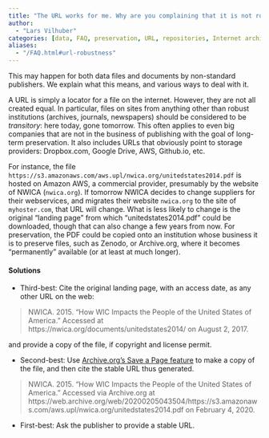 ```yaml
---
title: "The URL works for me. Why are you complaining that it is not robust/persistent/permanent?"
author: 
  - "Lars Vilhuber"
categories: [data, FAQ, preservation, URL, repositories, Internet archive]
aliases:
  - "/FAQ.html#url-robustness"
---
```


This may happen for both data files and documents by non-standard publishers. We explain what this means, and various ways to deal with it.

A URL is simply a locator for a file on the internet. However, they are not all created equal. In particular, files on sites from anything other than robust institutions (archives, journals, newspapers) should be considered to be *transitory*: here today, gone tomorrow. This often applies to even big companies that are not in the business of publishing with the goal of long-term preservation. It also includes URLs that obviously point to storage providers: Dropbox.com, Google Drive, AWS, Github.io, etc. 

For instance, the file `https://s3.amazonaws.com/aws.upl/nwica.org/unitedstates2014.pdf` is hosted on Amazon AWS, a commercial provider, presumably by the website of NWICA (`nwica.org`). If tomorrow NWICA decides to change suppliers for their webservices, and migrates their website `nwica.org` to the site of `myhoster.com`, that URL will change. What is less likely to change is the original "landing page" from which "unitedstates2014.pdf" could be downloaded, though that can also change a few years from now. For preservation, the PDF could be copied onto an institution whose business it is to preserve files, such as Zenodo, or Archive.org, where it becomes "permanently" available (or at least at much longer).

#### Solutions

- Third-best: Cite the original landing page, with an access date, as any other URL on the web:

> NWICA. 2015. "How WIC Impacts the People of the United States of America." Accessed at https://nwica.org/documents/unitedstates2014/ on August 2, 2017. 

and provide a copy of the file, if copyright and license permit. 

- Second-best: Use [Archive.org's Save a Page feature](https://web.archive.org/) to make a copy of the file, and then cite the stable URL thus generated. 

> NWICA. 2015. "How WIC Impacts the People of the United States of America." Accessed via Archive.org at https://web.archive.org/web/20200205043504/https://s3.amazonaws.com/aws.upl/nwica.org/unitedstates2014.pdf on February 4, 2020.

- First-best: Ask the publisher to provide a stable URL.